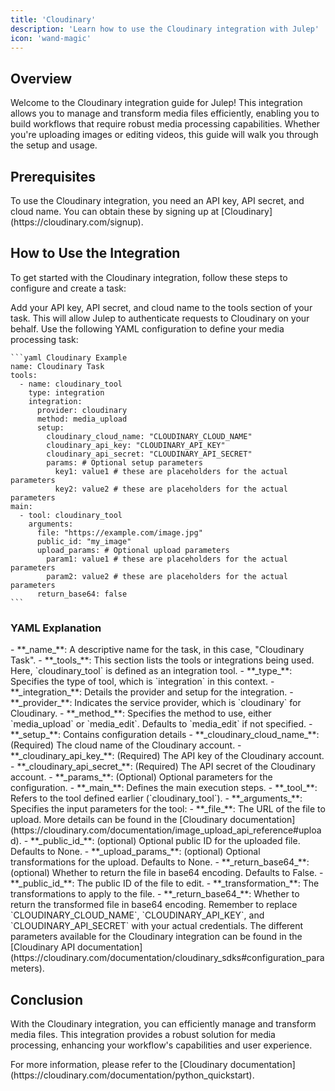 ```yaml
---
title: 'Cloudinary'
description: 'Learn how to use the Cloudinary integration with Julep'
icon: 'wand-magic'
---
```


## Overview

Welcome to the Cloudinary integration guide for Julep! This integration allows you to manage and transform media files efficiently, enabling you to build workflows that require robust media processing capabilities. Whether you're uploading images or editing videos, this guide will walk you through the setup and usage.

## Prerequisites

<Info type="info" title="API Key Required">
  To use the Cloudinary integration, you need an API key, API secret, and cloud name. You can obtain these by signing up at [Cloudinary](https://cloudinary.com/signup).
</Info>

## How to Use the Integration

To get started with the Cloudinary integration, follow these steps to configure and create a task:

<Steps>
  <Step title="Configure Your API Key">
    Add your API key, API secret, and cloud name to the tools section of your task. This will allow Julep to authenticate requests to Cloudinary on your behalf.
  </Step>
  <Step title="Create Task Definition">
    Use the following YAML configuration to define your media processing task:

    ```yaml Cloudinary Example
    name: Cloudinary Task
    tools:
      - name: cloudinary_tool
        type: integration
        integration:
          provider: cloudinary
          method: media_upload
          setup:
            cloudinary_cloud_name: "CLOUDINARY_CLOUD_NAME"
            cloudinary_api_key: "CLOUDINARY_API_KEY"
            cloudinary_api_secret: "CLOUDINARY_API_SECRET"
            params: # Optional setup parameters
              key1: value1 # these are placeholders for the actual parameters
              key2: value2 # these are placeholders for the actual parameters
    main:
      - tool: cloudinary_tool
        arguments:
          file: "https://example.com/image.jpg"
          public_id: "my_image"
          upload_params: # Optional upload parameters
            param1: value1 # these are placeholders for the actual parameters
            param2: value2 # these are placeholders for the actual parameters
          return_base64: false
    ```
  </Step>
</Steps>

### YAML Explanation

<AccordionGroup>
  <Accordion title="Basic Configuration">
    - **_name_**: A descriptive name for the task, in this case, "Cloudinary Task".
    - **_tools_**: This section lists the tools or integrations being used. Here, `cloudinary_tool` is defined as an integration tool.
  </Accordion>

  <Accordion title="Tool Configuration">
    - **_type_**: Specifies the type of tool, which is `integration` in this context.
    - **_integration_**: Details the provider and setup for the integration.
      - **_provider_**: Indicates the service provider, which is `cloudinary` for Cloudinary.
      - **_method_**: Specifies the method to use, either `media_upload` or `media_edit`. Defaults to `media_edit` if not specified.
      - **_setup_**: Contains configuration details
          - **_cloudinary_cloud_name_**: (Required) The cloud name of the Cloudinary account.
          - **_cloudinary_api_key_**: (Required) The API key of the Cloudinary account.
          - **_cloudinary_api_secret_**: (Required) The API secret of the Cloudinary account.
          - **_params_**: (Optional) Optional parameters for the configuration.
  </Accordion>

  <Accordion title="Workflow Configuration">
    - **_main_**: Defines the main execution steps.
      - **_tool_**: Refers to the tool defined earlier (`cloudinary_tool`).
      - **_arguments_**: Specifies the input parameters for the tool:
        <Accordion title="media_upload">
          - **_file_**: The URL of the file to upload. More details can be found in the [Cloudinary documentation](https://cloudinary.com/documentation/image_upload_api_reference#upload).
          - **_public_id_**: (optional) Optional public ID for the uploaded file. Defaults to None.
          - **_upload_params_**: (optional) Optional transformations for the upload. Defaults to None.
          - **_return_base64_**: (optional) Whether to return the file in base64 encoding. Defaults to False.
        </Accordion>
        <Accordion title="media_edit">
          - **_public_id_**: The public ID of the file to edit.
          - **_transformation_**: The transformations to apply to the file.
          - **_return_base64_**: Whether to return the transformed file in base64 encoding.
        </Accordion>
  </Accordion>
</AccordionGroup>

<Note>
  Remember to replace `CLOUDINARY_CLOUD_NAME`, `CLOUDINARY_API_KEY`, and `CLOUDINARY_API_SECRET` with your actual credentials.
</Note>
<Note>
  The different parameters available for the Cloudinary integration can be found in the [Cloudinary API documentation](https://cloudinary.com/documentation/cloudinary_sdks#configuration_parameters).
</Note>

## Conclusion

With the Cloudinary integration, you can efficiently manage and transform media files. 
This integration provides a robust solution for media processing, enhancing your workflow's capabilities and user experience.

<Tip>
  For more information, please refer to the [Cloudinary documentation](https://cloudinary.com/documentation/python_quickstart).
</Tip> 